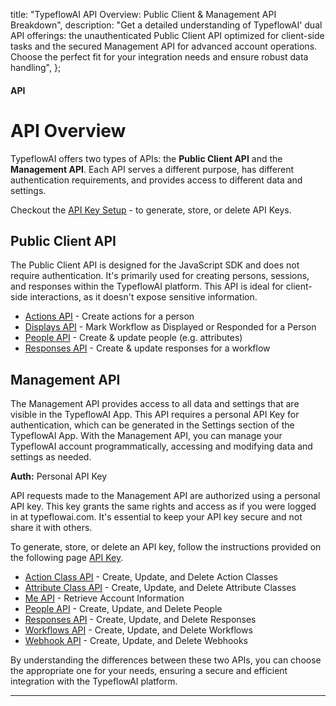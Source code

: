   title: "TypeflowAI API Overview: Public Client & Management API Breakdown",
  description:
    "Get a detailed understanding of TypeflowAI' dual API offerings: the unauthenticated Public Client API optimized for client-side tasks and the secured Management API for advanced account operations. Choose the perfect fit for your integration needs and ensure robust data handling",
};

#### API

# API Overview

TypeflowAI offers two types of APIs: the **Public Client API** and the **Management API**. Each API serves a different purpose, has different authentication requirements, and provides access to different data and settings.

Checkout the [API Key Setup](/docs/api/management/api-key-setup) - to generate, store, or delete API Keys.

## Public Client API

The Public Client API is designed for the JavaScript SDK and does not require authentication. It's primarily used for creating persons, sessions, and responses within the TypeflowAI platform. This API is ideal for client-side interactions, as it doesn't expose sensitive information.

- [Actions API](/docs/api/client/actions) - Create actions for a person
- [Displays API](/docs/api/client/displays) - Mark Workflow as Displayed or Responded for a Person
- [People API](/docs/api/client/people) - Create & update people (e.g. attributes)
- [Responses API](/docs/api/client/responses) - Create & update responses for a workflow

## Management API

The Management API provides access to all data and settings that are visible in the TypeflowAI App. This API requires a personal API Key for authentication, which can be generated in the Settings section of the TypeflowAI App. With the Management API, you can manage your TypeflowAI account programmatically, accessing and modifying data and settings as needed.

**Auth:** Personal API Key

API requests made to the Management API are authorized using a personal API key. This key grants the same rights and access as if you were logged in at typeflowai.com. It's essential to keep your API key secure and not share it with others.

To generate, store, or delete an API key, follow the instructions provided on the following page [API Key](/docs/api/management/api-key-setup).

- [Action Class API](/docs/api/management/action-classes) - Create, Update, and Delete Action Classes
- [Attribute Class API](/docs/api/management/attribute-classes) - Create, Update, and Delete Attribute Classes
- [Me API](/docs/api/management/me) - Retrieve Account Information
- [People API](/docs/api/management/people) - Create, Update, and Delete People
- [Responses API](/docs/api/management/responses) - Create, Update, and Delete Responses
- [Workflows API](/docs/api/management/workflows) - Create, Update, and Delete Workflows
- [Webhook API](/docs/api/management/webhooks) - Create, Update, and Delete Webhooks

<Note>
  By understanding the differences between these two APIs, you can choose the appropriate one for your needs,
  ensuring a secure and efficient integration with the TypeflowAI platform.
</Note>

---
